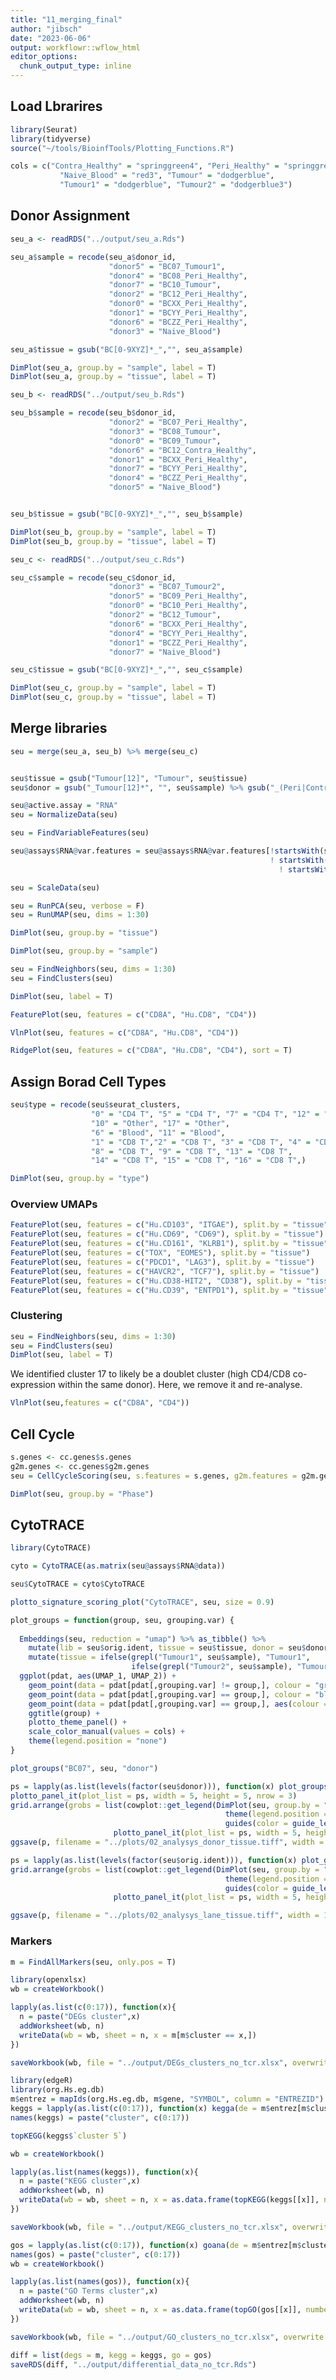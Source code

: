 ```yaml
---
title: "11_merging_final"
author: "jibsch"
date: "2023-06-06"
output: workflowr::wflow_html
editor_options:
  chunk_output_type: inline
---
```



## Load Lbrarires


```r
library(Seurat)
library(tidyverse)
source("~/tools/BioinfTools/Plotting_Functions.R")

cols = c("Contra_Healthy" = "springgreen4", "Peri_Healthy" = "springgreen1",
           "Naive_Blood" = "red3", "Tumour" = "dodgerblue",
           "Tumour1" = "dodgerblue", "Tumour2" = "dodgerblue3")
```

## Donor Assignment

```r
seu_a <- readRDS("../output/seu_a.Rds")

seu_a$sample = recode(seu_a$donor_id, 
                      "donor5" = "BC07_Tumour1",
                      "donor4" = "BC08_Peri_Healthy",
                      "donor7" = "BC10_Tumour",
                      "donor2" = "BC12_Peri_Healthy",
                      "donor0" = "BCXX_Peri_Healthy",
                      "donor1" = "BCYY_Peri_Healthy",
                      "donor6" = "BCZZ_Peri_Healthy",
                      "donor3" = "Naive_Blood")

seu_a$tissue = gsub("BC[0-9XYZ]*_","", seu_a$sample)

DimPlot(seu_a, group.by = "sample", label = T)
DimPlot(seu_a, group.by = "tissue", label = T)
```


```r
seu_b <- readRDS("../output/seu_b.Rds")

seu_b$sample = recode(seu_b$donor_id, 
                      "donor2" = "BC07_Peri_Healthy",
                      "donor3" = "BC08_Tumour",
                      "donor0" = "BC09_Tumour",
                      "donor6" = "BC12_Contra_Healthy",
                      "donor1" = "BCXX_Peri_Healthy",
                      "donor7" = "BCYY_Peri_Healthy",
                      "donor4" = "BCZZ_Peri_Healthy",
                      "donor5" = "Naive_Blood")


seu_b$tissue = gsub("BC[0-9XYZ]*_","", seu_b$sample)

DimPlot(seu_b, group.by = "sample", label = T)
DimPlot(seu_b, group.by = "tissue", label = T)
```

```r
seu_c <- readRDS("../output/seu_c.Rds")

seu_c$sample = recode(seu_c$donor_id, 
                      "donor3" = "BC07_Tumour2",
                      "donor5" = "BC09_Peri_Healthy",
                      "donor0" = "BC10_Peri_Healthy",
                      "donor2" = "BC12_Tumour",
                      "donor6" = "BCXX_Peri_Healthy",
                      "donor4" = "BCYY_Peri_Healthy",
                      "donor1" = "BCZZ_Peri_Healthy",
                      "donor7" = "Naive_Blood")

seu_c$tissue = gsub("BC[0-9XYZ]*_","", seu_c$sample)

DimPlot(seu_c, group.by = "sample", label = T)
DimPlot(seu_c, group.by = "tissue", label = T)
```


## Merge libraries

```r
seu = merge(seu_a, seu_b) %>% merge(seu_c)


seu$tissue = gsub("Tumour[12]", "Tumour", seu$tissue)
seu$donor = gsub("_Tumour[12]*", "", seu$sample) %>% gsub("_(Peri|Contra)_Healthy","",.)

```

```r
seu@active.assay = "RNA"
seu = NormalizeData(seu)

seu = FindVariableFeatures(seu)

seu@assays$RNA@var.features = seu@assays$RNA@var.features[!startsWith(seu@assays$RNA@var.features, "MT") &
                                                          ! startsWith(seu@assays$RNA@var.features, "TR[AB]") &
                                                            ! startsWith(seu@assays$RNA@var.features, "HLA") ]

seu = ScaleData(seu)

seu = RunPCA(seu, verbose = F)
seu = RunUMAP(seu, dims = 1:30)

DimPlot(seu, group.by = "tissue")

DimPlot(seu, group.by = "sample")

seu = FindNeighbors(seu, dims = 1:30)
seu = FindClusters(seu)

DimPlot(seu, label = T)

FeaturePlot(seu, features = c("CD8A", "Hu.CD8", "CD4"))

VlnPlot(seu, features = c("CD8A", "Hu.CD8", "CD4"))

RidgePlot(seu, features = c("CD8A", "Hu.CD8", "CD4"), sort = T)
```

## Assign Borad Cell Types
```r
seu$type = recode(seu$seurat_clusters,
                  "0" = "CD4 T", "5" = "CD4 T", "7" = "CD4 T", "12" = "CD4 T",  
                  "10" = "Other", "17" = "Other",
                  "6" = "Blood", "11" = "Blood",
                  "1" = "CD8 T","2" = "CD8 T", "3" = "CD8 T", "4" = "CD8 T",
                  "8" = "CD8 T", "9" = "CD8 T", "13" = "CD8 T",
                  "14" = "CD8 T", "15" = "CD8 T", "16" = "CD8 T",)

DimPlot(seu, group.by = "type")
```


### Overview UMAPs
```r


FeaturePlot(seu, features = c("Hu.CD103", "ITGAE"), split.by = "tissue")
FeaturePlot(seu, features = c("Hu.CD69", "CD69"), split.by = "tissue")
FeaturePlot(seu, features = c("Hu.CD161", "KLRB1"), split.by = "tissue")
FeaturePlot(seu, features = c("TOX", "EOMES"), split.by = "tissue")
FeaturePlot(seu, features = c("PDCD1", "LAG3"), split.by = "tissue")
FeaturePlot(seu, features = c("HAVCR2", "TCF7"), split.by = "tissue")
FeaturePlot(seu, features = c("Hu.CD38-HIT2", "CD38"), split.by = "tissue")
FeaturePlot(seu, features = c("Hu.CD39", "ENTPD1"), split.by = "tissue")
```

### Clustering
```r
seu = FindNeighbors(seu, dims = 1:30)
seu = FindClusters(seu)
DimPlot(seu, label = T)
```
We identified cluster 17 to likely be a doublet cluster (high CD4/CD8 co-expression
within the same donor).
Here, we remove it and re-analyse.
```r
VlnPlot(seu,features = c("CD8A", "CD4"))
```





## Cell Cycle
```r
s.genes <- cc.genes$s.genes
g2m.genes <- cc.genes$g2m.genes
seu = CellCycleScoring(seu, s.features = s.genes, g2m.features = g2m.genes, set.ident = FALSE)

DimPlot(seu, group.by = "Phase")
```
## CytoTRACE

```r
library(CytoTRACE)

cyto = CytoTRACE(as.matrix(seu@assays$RNA@data))

seu$CytoTRACE = cyto$CytoTRACE

plotto_signature_scoring_plot("CytoTRACE", seu, size = 0.9)
```




```r
plot_groups = function(group, seu, grouping.var) {
  
  Embeddings(seu, reduction = "umap") %>% as_tibble() %>%
    mutate(lib = seu$orig.ident, tissue = seu$tissue, donor = seu$donor) %>%
    mutate(tissue = ifelse(grepl("Tumour1", seu$sample), "Tumour1",
                           ifelse(grepl("Tumour2", seu$sample), "Tumour2", tissue))) -> pdat
  ggplot(pdat, aes(UMAP_1, UMAP_2)) +
    geom_point(data = pdat[pdat[,grouping.var] != group,], colour = "grey", size = 0.5) +
    geom_point(data = pdat[pdat[,grouping.var] == group,], colour = "black", size = 0.7) +
    geom_point(data = pdat[pdat[,grouping.var] == group,], aes(colour = tissue), size = 0.6) +
    ggtitle(group) +
    plotto_theme_panel() +
    scale_color_manual(values = cols) +
    theme(legend.position = "none")
}

plot_groups("BC07", seu, "donor")

ps = lapply(as.list(levels(factor(seu$donor))), function(x) plot_groups(x, seu, "donor"))
plotto_panel_it(plot_list = ps, width = 5, height = 5, nrow = 3)
grid.arrange(grobs = list(cowplot::get_legend(DimPlot(seu, group.by = "tissue", cols = cols) + 
                                                theme(legend.position = "top", legend.text = element_text(size = 8)) +
                                                guides(color = guide_legend(nrow = 1, override.aes = list(size = 3)))), 
                       plotto_panel_it(plot_list = ps, width = 5, height = 5, nrow = 3)), nrow = 2, heights = c(0.05,1)) -> p
ggsave(p, filename = "../plots/02_analysys_donor_tissue.tiff", width = 19, height = 21, units = "cm")

ps = lapply(as.list(levels(factor(seu$orig.ident))), function(x) plot_groups(x, seu, "lib"))
grid.arrange(grobs = list(cowplot::get_legend(DimPlot(seu, group.by = "tissue", cols = cols) + 
                                                theme(legend.position = "top", legend.text = element_text(size = 8)) +
                                                guides(color = guide_legend(nrow = 1, override.aes = list(size = 3)))), 
                       plotto_panel_it(plot_list = ps, width = 5, height = 5, nrow = 1)), nrow = 2, heights = c(0.15,1)) -> p

ggsave(p, filename = "../plots/02_analysys_lane_tissue.tiff", width = 19, height = 7, units = "cm")
```



### Markers
```r
m = FindAllMarkers(seu, only.pos = T)
```


```r
library(openxlsx)
wb = createWorkbook()

lapply(as.list(c(0:17)), function(x){
  n = paste("DEGs cluster",x)
  addWorksheet(wb, n)
  writeData(wb = wb, sheet = n, x = m[m$cluster == x,])
})

saveWorkbook(wb, file = "../output/DEGs_clusters_no_tcr.xlsx", overwrite = T)
```

```r
library(edgeR)
library(org.Hs.eg.db)
m$entrez = mapIds(org.Hs.eg.db, m$gene, "SYMBOL", column = "ENTREZID")
keggs = lapply(as.list(c(0:17)), function(x) kegga(de = m$entrez[m$cluster == x], species = "Hs"))
names(keggs) = paste("cluster", c(0:17))

topKEGG(keggs$`cluster 5`)

wb = createWorkbook()

lapply(as.list(names(keggs)), function(x){
  n = paste("KEGG cluster",x)
  addWorksheet(wb, n)
  writeData(wb = wb, sheet = n, x = as.data.frame(topKEGG(keggs[[x]], number = 50)), rowNames = T)
})

saveWorkbook(wb, file = "../output/KEGG_clusters_no_tcr.xlsx", overwrite = T)
```

```r
gos = lapply(as.list(c(0:17)), function(x) goana(de = m$entrez[m$cluster == x], species = "Hs"))
names(gos) = paste("cluster", c(0:17))
wb = createWorkbook()

lapply(as.list(names(gos)), function(x){
  n = paste("GO Terms cluster",x)
  addWorksheet(wb, n)
  writeData(wb = wb, sheet = n, x = as.data.frame(topGO(gos[[x]], number = 50)), rowNames = T)
})

saveWorkbook(wb, file = "../output/GO_clusters_no_tcr.xlsx", overwrite = T)
```
```r
diff = list(degs = m, kegg = keggs, go = gos)
saveRDS(diff, "../output/differential_data_no_tcr.Rds")
```
